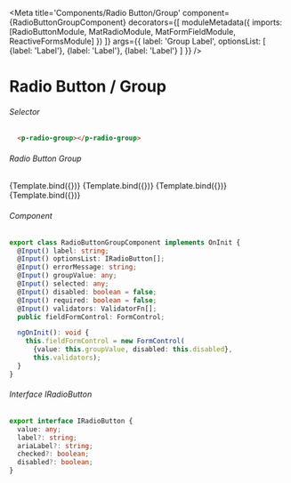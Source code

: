 
<Meta title='Components/Radio Button/Group' component={RadioButtonGroupComponent}
      decorators={[
        moduleMetadata({
          imports: [RadioButtonModule,
                  MatRadioModule,
                  MatFormFieldModule,
                  ReactiveFormsModule]
              })
      ]}
      args={{
        label: 'Group Label',
        optionsList: [
          {label: 'Label'},
          {label: 'Label'},
          {label: 'Label'}
        ]
      }}
/>

# Radio Button / Group


###### Selector
```html
  <p-radio-group></p-radio-group>
```
###### Radio Button Group
<Canvas>
  <Story name="Default"
    args={{
    }}>
    {Template.bind({})}
  </Story>
  <Story name="Option Checked"
    args={{
      optionsList: [
        {label: 'Label'},
        {label: 'Label'},
        {label: 'Label', checked: true}
      ]
    }}>
    {Template.bind({})}
  </Story>
  <Story name="Group Disabled"
    args={{
      disabled: true,
      optionsList: [
        {label: 'Label'},
        {label: 'Label'},
        {label: 'Label', checked: true}
      ]
    }}>
    {Template.bind({})}
  </Story>
  <Story name="Validation Error"
    args={{
      validators: Validators.required,
      errorMessage: 'Validation text'
    }}>
    {Template.bind({})}
  </Story>
</Canvas>

###### Component
```ts
export class RadioButtonGroupComponent implements OnInit {
  @Input() label: string;
  @Input() optionsList: IRadioButton[];
  @Input() errorMessage: string;
  @Input() groupValue: any;
  @Input() selected: any;
  @Input() disabled: boolean = false;
  @Input() required: boolean = false;
  @Input() validators: ValidatorFn[];
  public fieldFormControl: FormControl;

  ngOnInit(): void {
    this.fieldFormControl = new FormControl(
      {value: this.groupValue, disabled: this.disabled},
      this.validators);
  }
}
```

###### Interface IRadioButton
```ts
export interface IRadioButton {
  value: any;
  label?: string;
  ariaLabel?: string;
  checked?: boolean;
  disabled?: boolean;
}
```

